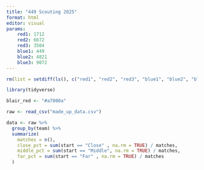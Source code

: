 ```yaml
---
title: "449 Scouting 2025"
format: html
editor: visual
params:
    red1: 1712
    red2: 6672
    red3: 3504
    blue1: 449
    blue2: 4821
    blue3: 9072
---
```


```r
rm(list = setdiff(ls(), c("red1", "red2", "red3", "blue1", "blue2", "blue3")))

library(tidyverse)

blair_red <- "#a7000a"

raw <- read_csv("made_up_data.csv")
```

```r

data <- raw %>%
  group_by(team) %>%
  summarize(
    matches = n(),
    close_pct = sum(start == "Close" , na.rm = TRUE) / matches,
    middle_pct = sum(start == "Middle", na.rm = TRUE) / matches,
    far_pct = sum(start == "Far" , na.rm = TRUE) / matches
  )


```

```{}
```
